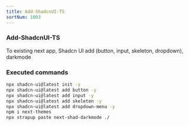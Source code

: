 ```yaml
---
title: Add-ShadcnUI-TS
sortNum: 1003
---
```

### Add-ShadcnUI-TS
To existing next app, Shadcn UI add (button, input, skeleton, dropdown), darkmode
### Executed commands
```bash
npx shadcn-ui@latest init -y
npx shadcn-ui@latest add button -y
npx shadcn-ui@latest add input -y
npx shadcn-ui@latest add skeleton -y
npx shadcn-ui@latest add dropdown-menu -y
npm i next-themes
npx strapup paste next-shad-darkmode ./
```
